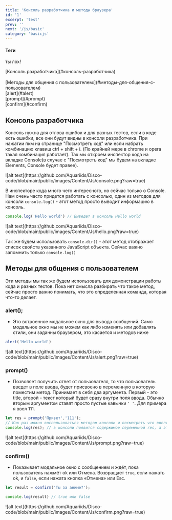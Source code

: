 ```yaml
---
title: 'Консоль разработчика и методы браузера'
id: '1'
excerpt: 'test'
prev: ''
next: '/js/basic'
category: 'basicjs'
---
```


#### Теги
ты лох!
<div className = 'tag'> [Консоль разработчика](#консоль-разработчика)</div>  <br/>
<div className = 'tag'> [Методы для общения с пользователем:](#методы-для-общения-с-пользователем) </div>
<div className = 'miniTag'> [alert](#alert) </div> 
<div className = 'miniTag'> [prompt](#prompt) </div>
<div className = 'miniTag'> [confirm](#confirm) </div>


## Консоль разработчика ##

Консоль нужна для отлова ошибок и для разных тестов, если в коде есть ошибки, все они будут видны в консоли разработчика.
При нажатии пкм на странице "Посмотреть код" или если набрать комбинацию клавиш ctrl + shift + i. (По крайней мере в chrome и opera такая комбинация работает).
Так мы откроем инспектор кода на вкладке Console(в случае с "Посмотреть код" мы будем на вкладке Elements, Console будет правее).<br/>

<div className='container-img'> <span className="img"> ![alt text](https://github.com/Aquariids/Disco-code/blob/main/public/images/Content/Js/console.png?raw=true) </span></div>

В инспекторе кода много чего интересного, но сейчас только о Console.
Нам очень часто придется работать с консолью, один из методов для консоли `console.log()` - этот метод просто выводит информацию в консоль.

```javaScript
console.log('Hello world') // Выведет в консоль Hello world
```
<div className='container-img'> <span className="img"> ![alt text](https://github.com/Aquariids/Disco-code/blob/main/public/images/Content/Js/hello.png?raw=true) </span>  </div>

Так же будем использовать `console.dir()` - этот метод отображает список свойств указанного JavaScript объекта. Сейчас важно запомнить только `console.log()`

## Методы для общения с пользователем ##
Эти методы мы так же будем использовать для демонстрации работы кода и разных тестов. Пока нет смысла разбирать что такое метод, сейчас просто важно понимать, что это определенная команда, которая что-то делает.
### alert(); ###
 - Это встроенное модальное окно для вывода сообщений. Само модальное окно мы не можем как либо изменять или добавлять стили, они заданны браузером, это касается и методов ниже
```javaScript
alert('Hello world')
```
<div className='container-img'> <span className="img"> ![alt text](https://github.com/Aquariids/Disco-code/blob/main/public/images/Content/Js/alert.png?raw=true) </span></div>

### prompt() ###
- Позволяет получить ответ от пользователя, то что пользователь введет в поле ввода, будет присвоено в переменную в которую поместим метод. Принимает в себя два аргумента. Первый - это title, второй - текст который будет сразу внутри поля ввода. Обычно вторым аргументом ставят просто пустые кавычки `' '`.  Для примера я ввел 111.
```javaScript
let res = prompt('Привет','111');
// Как раз можно воспользоваться методом консоли и посмотреть что ввели.
console.log(res); // в консоли появится содержимое переменной res, а это будет то, что мы введем в поле.
```
<div className='container-img'> <span className="img"> ![alt text](https://github.com/Aquariids/Disco-code/blob/main/public/images/Content/Js/prompt.png?raw=true) </span></div>

### confirm() ###
-  Показывает модальное окно с сообщением и ждёт, пока пользователь нажмёт ok или Отмена. Возвращает `true`, если нажать ok, и `false`, если нажата кнопка «Отмена» или Esc.
```javaScript
let result = confirm('Ты за аниме?');

console.log(result) // true или false
```
<div className='container-img'> <span className="img"> ![alt text](https://github.com/Aquariids/Disco-code/blob/main/public/images/Content/Js/confirm.png?raw=true) </span> </div>
